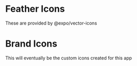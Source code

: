 

<Meta title='ui/icons' />

# Feather Icons 

These are provided by @expo/vector-icons

<Canvas of={FeatherStories.Default} />



# Brand Icons 

This will eventually be the custom icons created for this app

<Canvas of={BrandStories.Default} />



